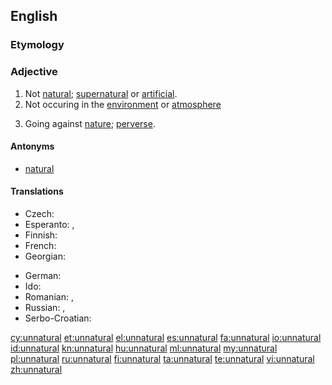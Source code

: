 ==English==

===Etymology===
{{prefix|un|natural}}

===Adjective===
{{en-adj}}

# Not [[natural]]; [[supernatural]] or [[artificial]].
# Not occuring in the [[environment]] or [[atmosphere]]
# {{context|dated|lang=en}} Going against [[nature]]; [[perverse]].

====Antonyms====
* [[natural]]

====Translations====
{{trans-top|not natural}}
* Czech: {{t|cs|nepřirozený}}
* Esperanto: {{t|eo|nenatura}},  {{t|eo|kontraŭnatura}}
* Finnish: {{t|fi|luonnoton}}
* French: {{t+|fr|artificiel}}
* Georgian: {{t|ka|ხელოვნური|sc=Geor}}
{{trans-mid}}
* German: {{t|de|unnatürlich}}
* Ido: {{t+|io|nenaturala}}
* Romanian: {{t+|ro|artificial}}, {{t|ro|nenatural|m|n}}
* Russian: {{t+|ru|неестественный}}, {{t+|ru|противоестественный|sc=Cyrl}}
* Serbo-Croatian: {{t|sh|neprírodan}}
{{trans-bottom}}

[[cy:unnatural]]
[[et:unnatural]]
[[el:unnatural]]
[[es:unnatural]]
[[fa:unnatural]]
[[io:unnatural]]
[[id:unnatural]]
[[kn:unnatural]]
[[hu:unnatural]]
[[ml:unnatural]]
[[my:unnatural]]
[[pl:unnatural]]
[[ru:unnatural]]
[[fi:unnatural]]
[[ta:unnatural]]
[[te:unnatural]]
[[vi:unnatural]]
[[zh:unnatural]]